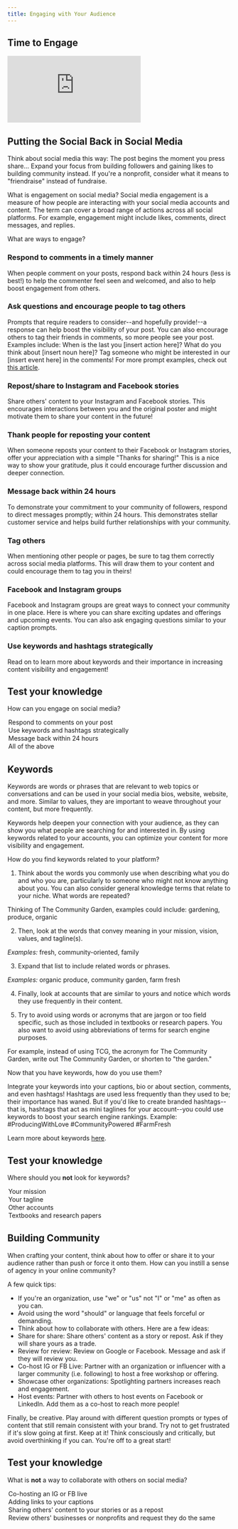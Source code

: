 ```yaml
---
title: Engaging with Your Audience
---
```


## Time to Engage

<Embed src="https://player.vimeo.com/video/951191195" />

## Putting the Social Back in Social Media

Think about social media this way: The post begins the moment you press share... Expand your focus from building followers and gaining likes to building community instead. If you're a nonprofit, consider what it means to "friendraise" instead of fundraise.

What is engagement on social media? Social media engagement is a measure of how people are interacting with your social media accounts and content. The term can cover a broad range of actions across all social platforms. For example, engagement might include likes, comments, direct messages, and replies.

What are ways to engage?

### Respond to comments in a timely manner

When people comment on your posts, respond back within 24 hours (less is best!) to help the commenter feel seen and welcomed, and also to help boost engagement from others.

### Ask questions and encourage people to tag others

Prompts that require readers to consider--and hopefully provide!--a response can help boost the visibility of your post. You can also encourage others to tag their friends in comments, so more people see your post. Examples include: When is the last you [insert action here]? What do you think about [insert noun here]? Tag someone who might be interested in our [insert event here] in the comments! For more prompt examples, check out [this article](https://www.heyorca.com/blog/142-engaging-social-media-question-ideas-with-tips-examples).

### Repost/share to Instagram and Facebook stories

Share others' content to your Instagram and Facebook stories. This encourages interactions between you and the original poster and might motivate them to share your content in the future!

### Thank people for reposting your content

When someone reposts your content to their Facebook or Instagram stories, offer your appreciation with a simple "Thanks for sharing!" This is a nice way to show your gratitude, plus it could encourage further discussion and deeper connection.

### Message back within 24 hours

To demonstrate your commitment to your community of followers, respond to direct messages promptly; within 24 hours. This demonstrates stellar customer service and helps build further relationships with your community.

### Tag others

When mentioning other people or pages, be sure to tag them correctly across social media platforms. This will draw them to your content and could encourage them to tag you in theirs!

### Facebook and Instagram groups

Facebook and Instagram groups are great ways to connect your community in one place. Here is where you can share exciting updates and offerings and upcoming events. You can also ask engaging questions similar to your caption prompts.

### Use keywords and hashtags strategically

Read on to learn more about keywords and their importance in increasing content visibility and engagement!

<Box>

  ## Test your knowledge

  How can you engage on social media?

  <MultipleChoice>
    <Option>
      Respond to comments on your post
    </Option>
    <Option>
      Use keywords and hashtags strategically
    </Option>
    <Option>
      Message back within 24 hours
    </Option>
    <Option isCorrect>
      All of the above
    </Option>
  </MultipleChoice>

</Box>

## Keywords

Keywords are words or phrases that are relevant to web topics or conversations and can be used in your social media bios, website, website, and more. Similar to values, they are important to weave throughout your content, but more frequently.

Keywords help deepen your connection with your audience, as they can show you what people are searching for and interested in. By using keywords related to your accounts, you can optimize your content for more visibility and engagement.

How do you find keywords related to your platform?

1.  Think about the words you commonly use when describing what you do and who you are, particularly to someone who might not know anything about you. You can also consider general knowledge terms that relate to your niche. What words are repeated?

  Thinking of The Community Garden, examples could include: gardening, produce, organic

2.  Then, look at the words that convey meaning in your mission, vision, values, and tagline(s).

  _Examples:_ fresh, community-oriented, family

3.  Expand that list to include related words or phrases.

  _Examples:_ organic produce, community garden, farm fresh

4.  Finally, look at accounts that are similar to yours and notice which words they use frequently in their content.

5.  Try to avoid using words or acronyms that are jargon or too field specific, such as those included in textbooks or research papers. You also want to avoid using abbreviations of terms for search engine purposes.

  For example, instead of using TCG, the acronym for The Community Garden, write out The Community Garden, or shorten to "the garden."

Now that you have keywords, how do you use them?

Integrate your keywords into your captions, bio or about section, comments, and even hashtags! Hashtags are used less frequently than they used to be; their importance has waned. But if you'd like to create branded hashtags--that is, hashtags that act as mini taglines for your account--you could use keywords to boost your search engine rankings. Example: #ProducingWithLove #CommunityPowered #FarmFresh

Learn more about keywords [here](https://www.brightedge.com/blog/beginners-guideunderstanding-seo-keywords-101).

<Box>

  ## Test your knowledge

  Where should you **not** look for keywords?

  <MultipleChoice>
    <Option>
      Your mission
    </Option>
    <Option>
      Your tagline
    </Option>
    <Option>
      Other accounts
    </Option>
    <Option isCorrect>
      Textbooks and research papers
    </Option>
  </MultipleChoice>

</Box>

## Building Community

When crafting your content, think about how to offer or share it to your audience rather than push or force it onto them. How can you instill a sense of agency in your online community?

A few quick tips:

- If you're an organization, use "we" or "us" not "I" or "me" as often as you can.
- Avoid using the word "should" or language that feels forceful or demanding.
- Think about how to collaborate with others. Here are a few ideas:
- Share for share: Share others' content as a story or repost. Ask if they will share yours as a trade.
- Review for review: Review on Google or Facebook. Message and ask if they will review you.
- Co-host IG or FB Live: Partner with an organization or influencer with a larger community (i.e. following) to host a free workshop or offering.
- Showcase other organizations: Spotlighting partners increases reach and engagement.
- Host events: Partner with others to host events on Facebook or LinkedIn. Add them as a co-host to reach more people!

Finally, be creative. Play around with different question prompts or types of content that still remain consistent with your brand. Try not to get frustrated if it's slow going at first. Keep at it! Think consciously and critically, but avoid overthinking if you can. You're off to a great start!

<Box>

  ## Test your knowledge

  What is **not** a way to collaborate with others on social media?

  <MultipleChoice>
    <Option>
      Co-hosting an IG or FB live
    </Option>
    <Option isCorrect>
      Adding links to your captions
    </Option>
    <Option>
      Sharing others' content to your stories or as a repost
    </Option>
    <Option>
      Review others' businesses or nonprofits and request they do the same
    </Option>
  </MultipleChoice>

</Box>

